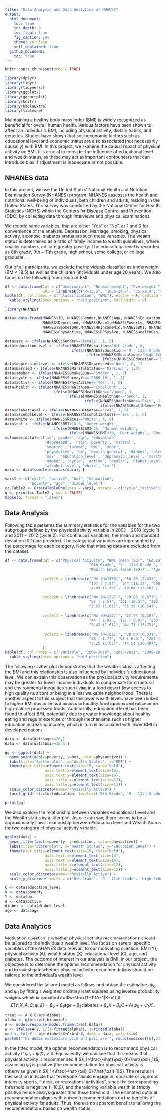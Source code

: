 ```yaml
---
title: "Data Analysis and Data Analytics of NHANES"
output:
  html_document:
    toc: true
    toc_depth: 3
    toc_float: true
    fig_caption: yes
    theme: cerulean
    self_contained: true
  github_document:
    toc: true
---
```


```r
knitr::opts_chunk$set(echo = TRUE)
```

```r
library(dplyr)
library(tidyr) 
library(tidyverse)
library(ggplot2)
library(ggcorrplot)
library(knitr)
library(kableExtra)
library(tableone)
```

Maintaining a healthy body mass index (BMI) is widely recognized as beneficial for overall human health. Various factors have been shown to affect an individual’s BMI, including physical activity, dietary habits, and genetics. Studies have shown that socioeconomic factors such as educational level and economic status are also associated (not necessarily causally) with BMI. In this project, we examine the causal impact of physical activity on BMI. It is crucial to consider the influence of educational level and wealth status, as these may act as important confounders that can introduce bias if adjustment is inadequate or not possible. 

## NHANES data

In this project, we use the United States’ National Health and Nutrition Examination Survey (NHANES) program. NHANES assesses the health and nutritional well-being of individuals, both children and adults, residing in the United States. This survey was conducted by the National Center for Health Statistics (NCHS) within the Centers for Disease Control and Prevention (CDC) by collecting data through interviews and physical examinations. 

We recode some variables, that are either "Yes" or "No", as 1 and 0 for convenience of the analysis. Depression, Marriage, smoking, physical activity, alcoholic, diabetes status are such these variables. The wealth status is determined as a ratio of family income to wealth guidelines, where smaller numbers indicate greater poverty. The educational level is recorded as 8th grade, 9th − 11th grade, high school, some college, or college graduate.

Out of all participants, we exclude the individuals classified as underweight (BMI< 18.5) as well as the children (individuals under age 20 years). We also focus on the following four group of BMI. 

```r

df <- data.frame(Cat = c("Underweight", "Normal weight", "Overweight ", "Obesity "), 
                 BMI = linebreak(c("<=18.5", "18.6-24.9", "25-29.9", ">=30")))
kable(df, col.names = c("Classification", "BMI"), escape = F, caption = "Common BMI classification system") %>%
  kable_styling(latex_options = "hold_position", full_width = F)
```


```r
library(NHANES)

data<-data.frame(NHANES$ID, NHANES$Gender,NHANES$Age, NHANES$Education,
                 NHANES$Depressed, NHANES$Race1,NHANES$Poverty, NHANES$MaritalStatus,
                 NHANES$Smoke100n,NHANES$HHIncomeMid,NHANES$BMI, NHANES$SurveyYr,
                 NHANES$PhysActive, NHANES$BPSysAve, NHANES$HealthGen, NHANES$Diabetes, NHANES$Alcohol12PlusYr )

data$sex <- ifelse(NHANES$Gender=='female', 1, 0)
data$educationLevel <- ifelse(NHANES$Education=='8th Grade', 8, 
                              ifelse(NHANES$Education=='9 - 11th Grade', 10, 
                                     ifelse(NHANES$Education=='High School', 12, 
                                            ifelse(NHANES$Education=='Some College', 14, 16))))
data$depressionLevel <- ifelse(NHANES$Depressed=='None', 0, 1)
data$married <- ifelse(NHANES$MaritalStatus=='Married ', 1,0)
data$smoker <- ifelse(NHANES$Smoke100n=='Smoker', 1, 0)
data$cycle <- ifelse(NHANES$SurveyYr=='2009_10', 1, 2)
data$active <- ifelse(NHANES$PhysActive=='Yes', 1, 0)
data$health <- ifelse(NHANES$HealthGen=='Excellent', 3, 
                      ifelse(NHANES$HealthGen=='Vgood', 3, 
                             ifelse(NHANES$HealthGen=='Good', 2, 
                                    ifelse(NHANES$HealthGen=='Fair', 1,
                                           ifelse(NHANES$HealthGen=='Poor', 1, 0 )))))
data$diabetLevel <- ifelse(NHANES$Diabetes=='Yes', 1, 0)
data$alcoholLevel <- ifelse(NHANES$Alcohol12PlusYr=='Yes', 1, 0)
data$white <- ifelse(NHANES$Race1=='White', 1, 0)
data$cat <- ifelse(NHANES$BMI<18.6, 'Under weight', 
                      ifelse(NHANES$BMI<25, 'Normal weight',
                             ifelse(NHANES$BMI<30, 'Over weight', 'Obesity')))
colnames(data)<-c('id','gender','age', 'education',
                  'depressed', 'race','poverty', 'marital',
                  'smoking','income', 'bmi', 'year',
                  'physactive', 'bp', 'health general', 'diabet', 'alcohol',
                  'sex', 'education_level', 'depression_level', 'marital_level',
                  'smoker', 'cycle', 'active', 'health', 'diabet_level', 
                  'alcohol_level', 'white', 'cat')
data <- data[complete.cases(data), ]

vars1 <- c("cycle", "active", "bmi", "education",
           "poverty", "age", "diabet_level")
cc.Table2 <- CreateTableOne(vars = vars1, strata = c("cycle","active"), data = data, test = FALSE)
q <- print(cc.Table2 , smd = FALSE)
kable(q, format = "latex")
```

## Data Analysis
Following table presents the summary statistics for the variables for the two subgroups defined by the physical activity variable in 2009 − 2010 (cycle 1) and 2011 − 2012 (cycle 2).
For continuous variables, the mean and standard deviation (SD) are provided. The categorical variables are represented by the percentage for each category. Note that missing data are excluded from the dataset.

```r

df <- data.frame(Cat = c("Physical Activity", "BMI (mean (SD)", "Education (%)", 
                                      "8th Grade", "9 - 11th Grade ", "High School", "Some College", "College Grad", 
                                      "Wealth Level (mean (SD))", "Age (mean (SD))", "Diabet Level (mean (SD)))"), 
                 
                 cycle10 = linebreak(c("No (N=1350)", "30.33 (7.49)", "", 
                                      "107 ( 7.9)", "244 (18.1)", "408 (30.2)", "405 (30.0)", "186 (13.8)", 
                                      "2.65 (1.56)", "49.84 (17.38)", "0.14 (0.35)")),
                 
                 cycle20 = linebreak(c("No (N=1297)", "29.83 (6.67)", "", 
                                      "97 ( 7.5)", "211 (16.3)", "303 (23.4)", "446 (34.4)", "240 (18.5)", 
                                      "2.62 (1.61)", "51.39 (16.54)", "0.15 (0.35)")),
                 
                 cycle11 = linebreak(c("No (N=1527)", "27.94 (6.10)", "", 
                                      "44 ( 2.9)", "122 ( 8.0)", "263 (17.2)", "488 (32.0)", "610 (39.9)", 
                                      "3.42 (1.61)", "44.71 (15.75)", "0.07 (0.26)")),
                 
                 cycle21 = linebreak(c("No (N=1621)", "28.00 (6.03)", "", 
                                      "28 ( 1.7)", "98 ( 6.0)", "261 (16.1)", "504 (31.1)", "730 (45.0)", 
                                      "3.25 (1.63)", "44.51 (16.49)", "0.07 (0.26)"))
                 )
kable(df, col.names = c("Variable", "2009-2010", "2010-2011", "2009-2010", "2010-2011"), escape = F, caption = "Summary of NHANES for each category of physical activity, excluding missing data") %>%
  kable_styling(latex_options = "hold_position")
```

The following scatter plot demonstrates that the wealth status is affecting the BMI and this relationship is also influenced by individual's educational level. We can explain this observation as the physical activity requirements may be greater for lower income individuals to compensate for structural and environmental inequities such living in a food desert (low access to high quality nutrition) or being in a less walkable neighborhood.
There is another aspect to this subject that the lower wealth levels have been linked to higher BMI due to limited access to healthy food options and reliance on high-calorie processed foods. Additionally, educational level has been found to affect BMI, potentially due to greater knowledge about healthy eating and regular exercise or through mechanisms such as higher education increasing income, which in turn is associated with lower BMI in developed nations.

```r
data <- data[data$age>=20,]
data <- data[data$bmi>=18.5,]

gg <- ggplot(data) + 
  geom_point(aes(x=poverty, y=bmi, color=physactive)) +
  labs(title="Scatterplot", x="Wealth Status", y="BMI") + 
  theme(plot.title=element_text(size=15, face="bold"), 
                  axis.text.x=element_text(size=10), 
                  axis.text.y=element_text(size=10),
                  axis.title.x=element_text(size=12),
                  axis.title.y=element_text(size=12)) + 
  scale_color_discrete(name="Physically Active") +
  facet_grid( ~factor(education, levels=c('8th Grade', '9 - 11th Grade', 'High School', 'Some College', 'College Grad')))

print(gg)
```

We also explore the relationship between variables educational Level and the Wealth status by a jitter plot. As one can say, there seems to be a approximately linear relationship between Education level and Wealth Status for two category of physical activity variable. 

```r
ggplot(data) + 
  geom_jitter(aes(x=poverty, y=education, color=physactive)) +
  labs(title="Jitterplot", x="Wealth Status", y="Education Level") + 
  theme(plot.title=element_text(size=15, face="bold"), 
                  axis.text.x=element_text(size=10), 
                  axis.text.y=element_text(size=10),
                  axis.title.x=element_text(size=12),
                  axis.title.y=element_text(size=12)) + 
  scale_color_discrete(name="Physically Active") +
  scale_y_discrete(limits = c('8th Grade', '9 - 11th Grade', 'High School', 'Some College', 'College Grad')) 

C <- data$education_level
X <- data$poverty
Y <- data$bmi
A <- data$active
diabet <- data$diabet_level
age <- data$age
```


## Data Analytics

Motivation question is whether physical activity recommendations should be tailored to the individual’s wealth level. 
We focus on several specific variables of the NHANES data relevant to our motivating question: BMI (Y), physical activity (A), wealth status (X), educational level (C), age, and diabetes. The outcome of interest in our analysis is BMI. In our project, the objective is to determine the optimal recommendation for physical activity and to investigate whether physical activity recommendations should be tailored to the individual’s wealth level. 

We considered the tailored model as follows and obtain the estimators $\psi_0$ and $\psi_1$ by fitting a weighted ordinary least squares using inverse probability weights which is specified as $w=\frac{1}{P(A=1|X=x)},$
$$E[Y|X,A,C;\psi,\beta] = \beta_0+\beta_1\mathrm{age}+\beta_2\mathrm{diabetes}+\beta_xX+\beta_cC+A(\psi_0+\psi_1X).$$
```r
treat <- A~X+C+age+diabet
alpha <- glm(treat,binomial)
A <- model.response(model.frame(treat,data))
w <- ifelse(A<1, 1/(1-fitted(alpha)), 1/fitted(alpha))
mod <- lm(-Y ~ age+diabet+X+C+A+A:X, data = data, weights=w) 
paste0("The dWOLS estimators psi0 and psi1 are ", round(mod$coef[6],2), " and ", round(mod$coef[7],2), ", respectively.")
```

In the fitted model, the optimal recommendation is to recommend physical activity if $\hat{\psi}_0+\hat{\psi}_1X_1>0$. Equivalently, we can see that this means that physical activity is recommended if $X_1>\frac{-\hat{\psi}_0}{\hat{\psi}_1}$, assuming $\hat{\psi}_1$ is positive (the recommendation for physical activity is otherwise given if $X_1<\frac{-\hat{\psi}_0}{\hat{\psi}_1}$). The results in this section indicate that “everyone should engage in moderate or vigorous intensity sports, fitness, or recreational activities”, since the corresponding threshold is negative (−10.9), and the tailoring variable wealth is strictly positive hence always greater than these threshold. The estimated optimal recommendation aligns with current recommendations on the benefits of physical activity for adults. Thus, there is no apparent benefit to tailoring the recommendations based on wealth status.
